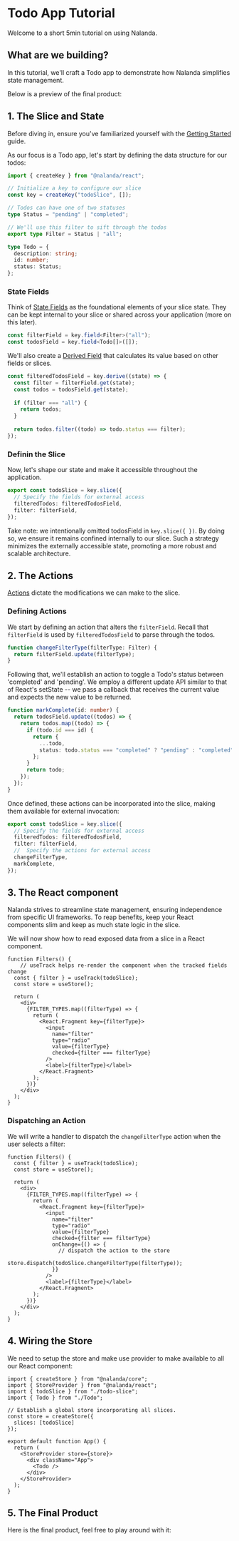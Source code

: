 
# Todo App Tutorial

Welcome to a short 5min tutorial on using Nalanda.


## What are we building?

In this tutorial, we'll craft a Todo app to demonstrate how Nalanda simplifies state management.

Below is a preview of the final product:

<TodoAppCode />


## 1. The Slice and State

<Callout>

Before diving in, ensure you've familiarized yourself with the [Getting Started](/docs/getting-started) guide.

</Callout>


As our focus is a Todo app, let's start by defining the data structure for our todos:

```ts filename="todo-slice.ts"
import { createKey } from "@nalanda/react";

// Initialize a key to configure our slice
const key = createKey("todoSlice", []);

// Todos can have one of two statuses
type Status = "pending" | "completed";

// We'll use this filter to sift through the todos
export type Filter = Status | "all";

type Todo = {
  description: string;
  id: number;
  status: Status;
};
```

### State Fields

Think of [State Fields](/docs/concepts/fields) as the foundational elements of your slice state. They can be kept internal to your slice or shared across your application (more on this later).

```ts filename="todo-slice.ts"
const filterField = key.field<Filter>("all");
const todosField = key.field<Todo[]>([]);
```

We'll also create a [Derived Field](/docs/concepts/fields/#derived-fields) that calculates its value based on other fields or slices.

```ts filename="todo-slice.ts"
const filteredTodosField = key.derive((state) => {
  const filter = filterField.get(state);
  const todos = todosField.get(state);
  
  if (filter === "all") {
    return todos;
  }
  
  return todos.filter((todo) => todo.status === filter);
});
```

### Definin the Slice

Now, let's shape our state and make it accessible throughout the application.

```ts filename="todo-slice.ts"
export const todoSlice = key.slice({
  // Specify the fields for external access
  filteredTodos: filteredTodosField,
  filter: filterField,
});
```

<Callout type="info">

Take note: we intentionally omitted todosField in `key.slice({ })`.
By doing so, we ensure it remains confined internally to our slice. 
Such a strategy minimizes the externally accessible state, promoting a more robust and scalable architecture.
</Callout>

## 2. The Actions

[Actions](/docs/concepts/actions) dictate the modifications we can make to the slice. 

### Defining Actions

We start by defining an action that alters the `filterField`. 
Recall that `filterField` is used by `filteredTodosField` to parse through the todos.

```ts filename="todo-slice.ts"
function changeFilterType(filterType: Filter) {
  return filterField.update(filterType);
}
```

Following that, we'll establish an action to toggle a Todo's status between 'completed' and 'pending'.
We employ a different update API similar to that of React's setState -- we pass a callback that receives the current value and expects the new value to be returned.

```ts filename="todo-slice.ts"
function markComplete(id: number) {
  return todosField.update((todos) => {
    return todos.map((todo) => {
      if (todo.id === id) {
        return {
          ...todo,
          status: todo.status === "completed" ? "pending" : "completed"
        };
      }
      return todo;
    });
  });
}
```


Once defined, these actions can be incorporated into the slice, making them available for external invocation:

```ts filename="todo-slice.ts"
export const todoSlice = key.slice({
  // Specify the fields for external access
  filteredTodos: filteredTodosField,
  filter: filterField,
  //  Specify the actions for external access
  changeFilterType,
  markComplete,
});
```


## 3. The React component


<Callout>

Nalanda strives to streamline state management, ensuring independence from specific UI frameworks. To reap benefits, keep your React components slim and keep as much state logic in the slice.

</Callout>


We will now show how to read exposed data from a slice in a React component.

```tsx filename="Todo.tsx" {3} /todoSlice/
function Filters() {
    // useTrack helps re-render the component when the tracked fields change
  const { filter } = useTrack(todoSlice);
  const store = useStore();

  return (
    <div>
      {FILTER_TYPES.map((filterType) => {
        return (
          <React.Fragment key={filterType}>
            <input
              name="filter"
              type="radio"
              value={filterType}
              checked={filter === filterType}
            />
            <label>{filterType}</label>
          </React.Fragment>
        );
      })}
    </div>
  );
}

```

### Dispatching an Action

We will write a handler to dispatch the `changeFilterType` action when the user selects a filter:

```tsx filename="Todo.tsx" {17} /changeFilterType/
function Filters() {
  const { filter } = useTrack(todoSlice);
  const store = useStore();

  return (
    <div>
      {FILTER_TYPES.map((filterType) => {
        return (
          <React.Fragment key={filterType}>
            <input
              name="filter"
              type="radio"
              value={filterType}
              checked={filter === filterType}
              onChange={() => {
                // dispatch the action to the store
                store.dispatch(todoSlice.changeFilterType(filterType));
              }}
            />
            <label>{filterType}</label>
          </React.Fragment>
        );
      })}
    </div>
  );
}

```

## 4. Wiring the Store

We need to setup the store and make use provider to make available to all our React component:

```tsx filename="index.tsx" {3} /createStore/
import { createStore } from "@nalanda/core";
import { StoreProvider } from "@nalanda/react";
import { todoSlice } from "./todo-slice";
import { Todo } from "./Todo";

// Establish a global store incorporating all slices.
const store = createStore({
  slices: [todoSlice]
});

export default function App() {
  return (
    <StoreProvider store={store}>
      <div className="App">
        <Todo />
      </div>
    </StoreProvider>
  );
}
```


## 5. The Final Product

Here is the final product, feel free to play around with it:

<TodoAppCode height={600} />

